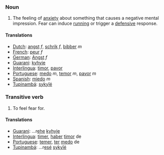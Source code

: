 ===Noun===

#The feeling of [[anxiety]] about something that causes a negative mental impression.  Fear can induce [[running]] or trigger a [[defensive]] response.

==== Translations ====
*[[Dutch]]: [[angst]] ''f'', [[schrik]] ''f'', [[bibber]] ''m''
*[[French]]: [[peur]] ''f''
*[[German]]: [[Angst]] ''f''
*[[Guarani]]: [[kyhyje]]
*[[Interlingua]]: [[timor]], [[pavor]]
*[[Portuguese]]: [[medo]] ''m'', [[temor]] ''m'', [[pavor]] ''m''
*[[Spanish]]: [[miedo]] ''m''
*[[Tupinambá]]: [[sykyîé]]

===Transitive verb===
#To feel fear for.
====Translations====
*[[Guarani]]: ...r[[ehe]] [[kyhyje]]
*[[Interlingua]]: [[timer]], [[haber]] [[timor]] de
*[[Portuguese]]: [[temer]], [[ter]] [[medo]] de
*[[Tupinambá]]: ...r[[esé]] [[sykyîé]]